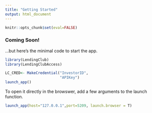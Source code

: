 ```yaml
---
title: "Getting Started"
output: html_document
---
```


```r
knitr::opts_chunk$set(eval=FALSE)
```

### Coming Soon!

...but here's the minimal code to start the app.

```r
library(LendingClub)
library(LendingClubAccess)

LC_CRED<- MakeCredential("InvestorID",
                         "APIKey")
launch_app()
```

To open it directly in the browswer, add a few arguments to the launch function.


```r
launch_app(host="127.0.0.1",port=5209, launch.browser = T)
```
